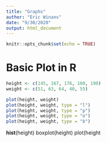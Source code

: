 ```yaml
---
title: "Graphs"
author: "Eric Winans"
date: "9/30/2020"
output: html_document
---
```


```r
knitr::opts_chunk$set(echo = TRUE)
```

# Basic Plot in R

```r
height <- c(145, 167, 176, 180, 190)
weight <- c(51, 63, 64, 40, 55)

plot(height, weight)
plot(height, weight, type = "l")
plot(height, weight, type = "p")
plot(height, weight, type = "o")
plot(height, weight, type = "b")
```

**hist**(height) boxplot(height) plot(height

```r

```
